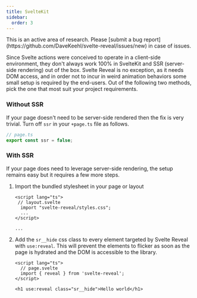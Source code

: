 ```yaml
---
title: SvelteKit
sidebar:
  order: 3
---
```



<Aside type="caution" title="Last update: April 2024">
  This is an active area of research. Please [submit a bug
  report](https://github.com/DaveKeehl/svelte-reveal/issues/new) in case of issues.
</Aside>

Since Svelte actions were conceived to operate in a client-side environment, they don't always work 100% in SvelteKit and SSR (server-side rendering) out of the box. Svelte Reveal is no exception, as it needs DOM access, and in order not to incur in weird animation behaviors some small setup is required by the end-users. Out of the following two methods, pick the one that most suit your project requirements.

### Without SSR

If your page doesn't need to be server-side rendered then the fix is very trivial. Turn off `ssr` in your `+page.ts` file as follows.

```typescript
// page.ts
export const ssr = false;
```

### With SSR

If your page does need to leverage server-side rendering, the setup remains easy but it requires a few more steps.

<Steps>

1. Import the bundled stylesheet in your page or layout

   ```svelte
   <script lang="ts">
    // layout.svelte
     import "svelte-reveal/styles.css";
     ...
   </script>

   ...
   ```

2. Add the `sr__hide` css class to every element targeted by Svelte Reveal with `use:reveal`. This will prevent the elements to flicker as soon as the page is hydrated and the DOM is accessible to the library.

   ```svelte
   <script lang="ts">
     // page.svelte
     import { reveal } from 'svelte-reveal';
   </script>

   <h1 use:reveal class="sr__hide">Hello world</h1>
   ```

</Steps>
